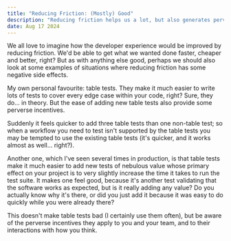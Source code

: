```yaml
---
title: "Reducing Friction: (Mostly) Good"
description: "Reducing friction helps us a lot, but also generates perverse incentives"
date: Aug 17 2024
---
```


We all love to imagine how the developer experience would be improved by reducing friction. We'd be able to get what we wanted done faster, cheaper and better, right? But as with anything else good, perhaps we should also look at some examples of situations where reducing friction has some negative side effects.

My own personal favourite: table tests. They make it much easier to write lots of tests to cover every edge case within your code, right? Sure, they do... in theory. But the ease of adding new table tests also provide some perverse incentives.

Suddenly it feels quicker to add three table tests than one non-table test; so when a workflow you need to test isn't supported by the table tests you may be tempted to use the existing table tests (it's quicker, and it works almost as well... right?).

Another one, which I've seen several times in production, is that table tests make it much easier to add new tests of nebulous value whose primary effect on your project is to very slightly increase the time it takes to run the test suite.
It makes one feel good, because it's another test validating that the software works as expected, but is it really adding any value? Do you actually know why it's there, or did you just add it because it was easy to do quickly while you were already there?

This doesn't make table tests bad (I certainly use them often), but be aware of the perverse incentives they apply to you and your team, and to their interactions with how you think.
